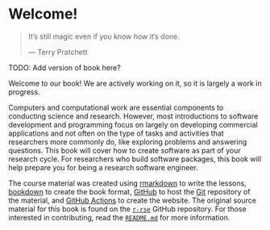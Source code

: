 # Welcome!

> It's still magic even if you know how it's done.
>
> --- Terry Pratchett

TODO: Add version of book here?

Welcome to our book! We are actively working on it, so it is largely a
work in progress.

Computers and computational work are essential components to conducting
science and research. However, most introductions to software
development and programming focus on largely on developing commercial
applications and not often on the type of tasks and activities that
researchers more commonly do, like exploring problems and answering
questions. This book will cover how to create software as part of your
research cycle. For researchers who build software packages, this book
will help prepare you for being a research software engineer.

The course material was created using
[rmarkdown](https://rmarkdown.rstudio.com/) to write the lessons,
[bookdown](https://bookdown.org/yihui/bookdown/) to create the book
format, [GitHub](https://github.com/) to host the
[Git](https://git-scm.com/) repository of the material, and [GitHub
Actions](https://github.com/features/actions) to create the website. The
original source material for this book is found on the
[`r-rse`](https://github.com/merely-useful/r-rse) GitHub repository. For
those interested in contributing, read the
[`README.md`](https://github.com/merely-useful/r-rse/blob/main/README.md)
for more information.
